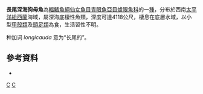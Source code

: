 {{Speciesbox
| status = NE
| status_system = IUCN3.1
| genus = Bathypterois
| species = longicauda
| authority = [[Günther|Günther]], 1878
| synonyms = 
}}

'''長尾深海狗母魚'''為[[輻鰭魚綱|輻鰭魚綱]][[仙女魚目|仙女魚目]][[青眼魚亞目|青眼魚亞目]][[爐眼魚科|爐眼魚科]]的一[[種|種]]，分布於西南[[太平洋|太平洋]][[紐西蘭|紐西蘭]]海域，屬深海底棲性魚類，深度可達4118公尺，棲息在底層水域，以小型[[甲殼類|甲殼類]]及[[頭足類|頭足類]]為食，生活習性不明。

种加词 ''longicauda'' 意为“长尾的”。

==參考資料==
*{{FishBase_species|genus=Bathypterois|species=longicauda|year=2016|month=6}}

{{Taxonbar|from=Q2464834}}

[[Category:深海狗母魚屬|C]]
[[Category:1878年描述的鱼类|C]]